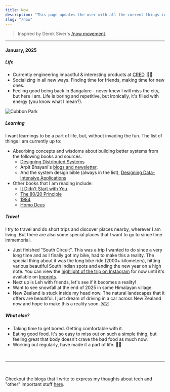 ```yaml
---
title: Now
description: "This page updates the user with all the current things in my life."
slug: "/now"
---
```


> Inspired by Derek Siver's <a target="_blank" rel="noreferrer" href="https://nownownow.com/about">/now movement</a>.

---

#### January, 2025

##### Life

- Currently engineering impactful & interesting products at <a target="_blank" rel="noreferrer" href="https://cred.club">CRED</a>. 👨‍💻
- Socializing in all new ways. Finding time for friends, making time for new ones.
- Feeling good being back in Bangalore - never knew I will miss the city, but here I am. Life is boring and repetitive, but ironically, it's filled with energy (you know what I mean?).

![Cubbon Park](./cubbon.jpeg)

##### <span id="learning">Learning</span>

I want learnings to be a part of life, but, without invading the fun. The list of things I am currently up to:

- Absorbing concepts and wisdoms about building better systems from the following books and sources.
    - <a target="_blank" rel="noreferrer" href="https://www.goodreads.com/book/show/34691716-designing-distributed-systems">Designing Distributed Systems</a>
    - Arpit Bhayani's <a target="_blank" rel="noreferrer" href="https://arpitbhayani.me/blogs">blogs and newsletter</a>.
    - And the system design bible (always in the list), <a target="_blank" rel="noreferrer" href="https://www.goodreads.com/book/show/23463279-designing-data-intensive-applications">Designing Data-Intensive Applications</a>
- Other books that I am reading include:
    - <a target="_blank" rel="noreferrer" href="https://www.goodreads.com/book/show/26026054-it-didn-t-start-with-you">It Didn't Start with You</a>.
    - <a target="_blank" rel="noreferrer" href="https://www.goodreads.com/book/show/181206.The_80_20_Principle">The 80/20 Principle</a>
    - <a target="_blank" rel="noreferrer" href="https://www.goodreads.com/book/show/61439040-1984">1984</a>
    - <a target="_blank" rel="noreferrer" href="https://www.goodreads.com/book/show/31138556-homo-deus">Homo Deus</a>

##### Travel

I try to travel and do short trips and discover places nearby, wherever I am living. But there are also some special places that I want to go to since time immemorial.

- Just finished "South Circuit". This was a trip I wanted to do since a very long time and as I finally got my bike, had to make this a reality. The special thing about it was the long bike ride (2000+ kilometers), hitting various beautiful South Indian spots and ending the new year on a high note. You can view the <a target="_blank" rel="noreferrer" href="https://www.instagram.com/s/aGlnaGxpZ2h0OjE3OTEzMTQwOTY0MDAzNjE0">highlight of the trip on Instagram</a> for now until it's available on <a target="_blank" rel="noreferrer" href="https://imprints.saurabhthakur.dev">Imprints</a>.
- Next up is Leh with friends, let's see if it becomes a reality!
- Want to see snowfall at the end of 2025 in some Himalayan village.
- New Zealand is stuck inside my head now. The natural landscapes that it offers are beautiful. I just dream of driving in a car across New Zealand now and hope to make this a reality soon. 🇳🇿


##### What else?

- Taking time to get bored. Getting comfortable with it.
- Eating good food. It's so easy to miss out on such a simple thing, but feeling great that body doesn't crave the bad food as much now.
- Working out regularly, have made it a part of life. 🏋️‍♂️

<br />

---

<br />

Checkout the blogs that I write to express my thoughts about tech and "other" important stuff [here](/blog).
